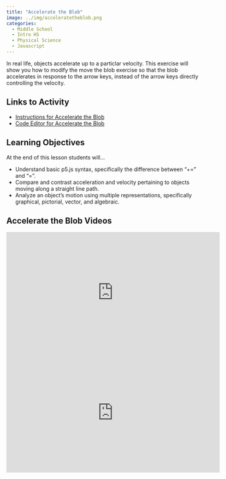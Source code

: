 ```yaml
---
title: "Accelerate the Blob"
image: ../img/acceleratetheblob.png
categories:
  - Middle School
  - Intro HS
  - Physical Science
  - Javascript
---
```


In real life, objects accelerate up to a particlar velocity. This exercise will show you how to modify the move the blob exercise so that the blob accelerates in response to the arrow keys, instead of the arrow keys directly controlling the velocity.

## Links to Activity
* [Instructions for Accelerate the Blob](https://www.asc.ohio-state.edu/orban.14/stemcoding/milestones/acceleratetheblob/acceleratetheblob.html)
* [Code Editor for Accelerate the Blob](https://editor.p5js.org/ChrisOrban/sketches/KYCS2HDeH)

## Learning Objectives
At the end of this lesson students will...

* Understand basic p5.js syntax, specifically the difference between “+=” and “=”.
* Compare and contrast acceleration and velocity pertaining to objects moving along a straight line path.
* Analyze an object's motion using multiple representations, specifically graphical, pictorial, vector, and algebraic.


## Accelerate the Blob Videos

<iframe width="560" height="315" src="https://www.youtube.com/embed/RWnXEGgey2s?si=H0GEhTmHDNawQgYm" title="YouTube video player" frameborder="0" allow="accelerometer; autoplay; clipboard-write; encrypted-media; gyroscope; picture-in-picture; web-share" referrerpolicy="strict-origin-when-cross-origin" allowfullscreen></iframe>

<iframe width="560" height="315" src="https://www.youtube.com/embed/hKNtf1wQdd8?si=J-dSApBKCEFXftoY" title="YouTube video player" frameborder="0" allow="accelerometer; autoplay; clipboard-write; encrypted-media; gyroscope; picture-in-picture; web-share" referrerpolicy="strict-origin-when-cross-origin" allowfullscreen></iframe>